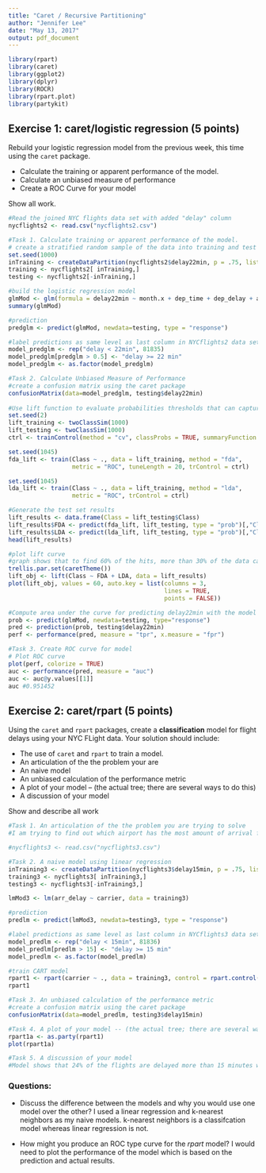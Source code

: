 ```yaml
---
title: "Caret / Recursive Partitioning"
author: "Jennifer Lee"
date: "May 13, 2017"
output: pdf_document
---
```


```r
library(rpart)
library(caret)
library(ggplot2)
library(dplyr)
library(ROCR)
library(rpart.plot)
library(partykit)
```


## Exercise 1: caret/logistic regression (5 points)

Rebuild your logistic regression model from the previous week, this time using the `caret` package. 

- Calculate the training or apparent performance of the model.
- Calculate an unbiased measure of performance 
- Create a ROC Curve for your model

Show all work.

```r
#Read the joined NYC flights data set with added "delay" column
nycflights2 <- read.csv("nycflights2.csv")

#Task 1. Calculate training or apparent performance of the model.
# create a stratified random sample of the data into training and test sets using caret
set.seed(1000)
inTraining <- createDataPartition(nycflights2$delay22min, p = .75, list = FALSE)
training <- nycflights2[ inTraining,]
testing <- nycflights2[-inTraining,]

#build the logistic regression model
glmMod <- glm(formula = delay22min ~ month.x + dep_time + dep_delay + arr_time + air_time + distance + hour.x + temp + dewp + humid, family = binomial, data = training)
summary(glmMod)

#prediction
predglm <- predict(glmMod, newdata=testing, type = "response")

#label predictions as same level as last column in NYCflights2 data set and change class to factor
model_predglm <- rep("delay < 22min", 81835)
model_predglm[predglm > 0.5] <- "delay >= 22 min"
model_predglm <- as.factor(model_predglm)

#Task 2. Calculate Unbiased Measure of Performance
#create a confusion matrix using the caret package
confusionMatrix(data=model_predglm, testing$delay22min)
    
#Use lift function to evaluate probabilities thresholds that can capture a certain percentage of hits by simulating two-class samples uing twoClassSim function and fit a set of models to the training set
set.seed(2)
lift_training <- twoClassSim(1000)
lift_testing <- twoClassSim(1000)
ctrl <- trainControl(method = "cv", classProbs = TRUE, summaryFunction = twoClassSummary)

set.seed(1045)
fda_lift <- train(Class ~ ., data = lift_training, method = "fda", 
                  metric = "ROC", tuneLength = 20, trControl = ctrl)

set.seed(1045)
lda_lift <- train(Class ~ ., data = lift_training, method = "lda", 
                  metric = "ROC", trControl = ctrl)

#Generate the test set results
lift_results <- data.frame(Class = lift_testing$Class)
lift_results$FDA <- predict(fda_lift, lift_testing, type = "prob")[,"Class1"]
lift_results$LDA <- predict(lda_lift, lift_testing, type = "prob")[,"Class1"]
head(lift_results)

#plot lift curve
#graph shows that to find 60% of the hits, more than 30% of the data can be sampled
trellis.par.set(caretTheme())
lift_obj <- lift(Class ~ FDA + LDA, data = lift_results)
plot(lift_obj, values = 60, auto.key = list(columns = 3,
                                            lines = TRUE,
                                            points = FALSE))

#Compute area under the curve for predicting delay22min with the model
prob <- predict(glmMod, newdata=testing, type="response")
pred <- prediction(prob, testing$delay22min)
perf <- performance(pred, measure = "tpr", x.measure = "fpr")

#Task 3. Create ROC curve for model
# Plot ROC curve
plot(perf, colorize = TRUE)
auc <- performance(pred, measure = "auc")
auc <- auc@y.values[[1]]
auc #0.951452

```


## Exercise 2: caret/rpart (5 points)

Using the `caret` and `rpart` packages, create a **classification** model for flight delays using your NYC FLight data. Your solution should include:

- The use of `caret` and `rpart` to train a model.
- An articulation of the the problem your are 
- An naive model
- An unbiased calculation of the performance metric
- A plot of your model -- (the actual tree; there are several ways to do this)
- A discussion of your model 

Show and describe all work

```r

#Task 1. An articulation of the the problem you are trying to solve
#I am trying to find out which airport has the most amount of arrival flight delays greater than 15 minutes.

#nycflights3 <- read.csv("nycflights3.csv")

#Task 2. A naive model using linear regression
inTraining3 <- createDataPartition(nycflights3$delay15min, p = .75, list = FALSE)
training3 <- nycflights3[ inTraining3,]
testing3 <- nycflights3[-inTraining3,]

lmMod3 <- lm(arr_delay ~ carrier, data = training3)

#prediction
predlm <- predict(lmMod3, newdata=testing3, type = "response")

#label predictions as same level as last column in NYCflights3 data set and change class to factor
model_predlm <- rep("delay < 15min", 81836)
model_predlm[predlm > 15] <- "delay >= 15 min"
model_predlm <- as.factor(model_predlm)

#train CART model
rpart1 <- rpart(carrier ~ ., data = training3, control = rpart.control(maxdepth = 2))
rpart1

#Task 3. An unbiased calculation of the performance metric
#create a confusion matrix using the caret package
confusionMatrix(data=model_predlm, testing3$delay15min)

#Task 4. A plot of your model -- (the actual tree; there are several ways to do this)
rpart1a <- as.party(rpart1)
plot(rpart1a)

#Task 5. A discussion of your model 
#Model shows that 24% of the flights are delayed more than 15 minutes while 76% of the flights are on-time.

```


### Questions:

- Discuss the difference between the models and why you would use one model over the other?
I used a linear regression and k-nearest neighbors as my naive models. k-nearest neighbors is a classifcation model whereas linear regression is not.

- How might you produce an ROC type curve for the *rpart* model? 
I would need to plot the performance of the model which is based on the prediction and actual results.
